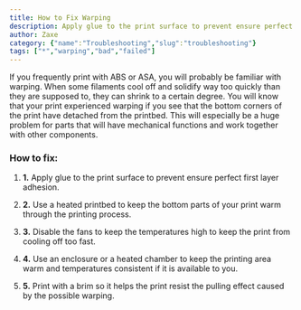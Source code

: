 ```yaml
---
title: How to Fix Warping
description: Apply glue to the print surface to prevent ensure perfect first layer adhesion.
author: Zaxe
category: {"name":"Troubleshooting","slug":"troubleshooting"}
tags: ["*","warping","bad","failed"]
---
```


<Aligned>
<ColumnImage image={{imageURL:"posts/common-3d-printing-problems-and-how-to-troubleshoot-them/img/warping.webp",imageALT:"Warping"}}>
If you frequently print with ABS or ASA, you will probably be familiar with warping. When some filaments cool off and solidify way too quickly than they are supposed to, they can shrink to a certain degree. You will know that your print experienced warping if you see that the bottom corners of the print have detached from the printbed. This will especially be a huge problem for parts that will have mechanical functions and work together with other components.
</ColumnImage>
<br/>

<h3>How to fix:</h3>

1. <strong className="list-number">1.</strong> Apply glue to the print surface to prevent ensure perfect first layer adhesion.

2. <strong className="list-number">2.</strong> Use a heated printbed to keep the bottom parts of your print warm through the printing process.

3. <strong className="list-number">3.</strong> Disable the fans to keep the temperatures high to keep the print from cooling off too fast.

4. <strong className="list-number">4.</strong> Use an enclosure or a heated chamber to keep the printing area warm and temperatures consistent if it is available to you.

5. <strong className="list-number">5.</strong> Print with a brim so it helps the print resist the pulling effect caused by the possible warping.
</Aligned>
